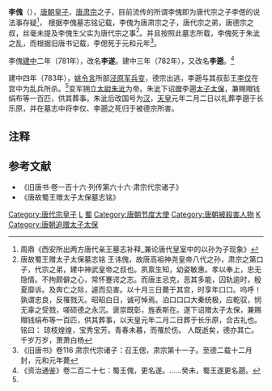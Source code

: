 '''李傀'''（{{bd|750年代||783年|11月2日|catIdx=L}}），[[唐朝|唐朝]][[皇子|皇子]]，[[唐肃宗|唐肃宗]]之子，目前流传的所谓李傀即为唐代宗之子李偲的说法事存疑<ref>周鼎《西安所出两方唐代亲王墓志补释_兼论唐代皇室中的以孙为子现象》</ref>， 根据李傀墓志铭记载，李傀为唐肃宗之子，唐代宗之弟，唐德宗之叔，丝毫未提及李傀生父实为唐代宗之事<ref name=":0">唐故蜀王赠太子太保墓志铭
王讳傀，故唐高祖神尧皇帝八代之孙，肃宗之第口子，代宗之弟，建中神武皇帝之叔也。夙禀生知，幼姿敏惠。孝以奉上，忠无隐情。不拘颇僻之心，常怀蹇谔之志。而唐主忌克，恶其多能，囚轨逾时，殷夏靡诉。及奔亡之际，遽而见害。以十月三日薨于其宫，时享年口口。呜呼！孰谓忠良，反罹戮灭。昭昭白日，诚可悼焉。泊口口口大秦统极，应乾驭，悯无辜之受戮，嗟硕德之永沉。褒崇既彰，旌表斯在。遂下诏赠太子太保，兼赐赗钱绢布等一百匹，供其葬事，以天皇元年二月二日葬于长乐原，合古礼也。铭曰： 琼枝煌煌，宝秀宝芳。青春未暮，而罹於伤。
人既逝矣，德亦其亡。千岁万岁，萧萧白杨
</ref>。并且按照此墓志所载，李傀死于朱泚之乱，而根据旧唐书记载，李偲死于元和元年<ref>《旧唐书》卷116 肃宗代宗诸子：召王偲，肃宗第十一子。至德二载十二月封，元和元年薨</ref>。

李傀[[建中_(唐朝)|建中]]二年（781年），改名'''李遂'''。建中三年（782年），又改名'''李遡'''。<ref name=ZZTJ227>《资治通鉴》卷二百二十七：蜀王傀，更名遂。……癸未，蜀王遂更名遡。</ref>

建中四年（783年），[[姚令言|姚令言]]所部[[泾原兵变|泾原军兵变]]，德宗出逃，李遡与其叔彭王[[李仅|李仅]]在宫中为乱兵所杀。<ref name=":0" />变军拥立[[太尉|太尉]][[朱泚|朱泚]]为帝。朱泚下诏[[追赠|赠]]李遡[[太子太保|太子太保]]，兼赐赗钱绢布等一百匹，供其葬事。朱泚后改国号为[[汉|汉]]，[[天皇_(朱泚)|天皇]]元年二月二日以礼葬李遡于长乐原，并在墓志中将李仅、李遡之死归于被德宗所害。

== 注释 ==

{{Reflist|2}}

== 参考文献 ==
*《旧唐书·卷一百十六·列传第六十六·肃宗代宗诸子》
*《唐故蜀王赠太子太保墓志铭》

[[Category:唐代宗皇子|Category:唐代宗皇子]]
[[Category:邠宁节度使|L]]
[[Category:唐朝宗室国王|蜀]]
[[Category:唐朝节度大使|Category:唐朝节度大使]]
[[Category:唐朝被殺害人物|Category:唐朝被殺害人物]]
[[Category:李姓|K]]
[[Category:唐朝追赠太子太保|Category:唐朝追赠太子太保]]
